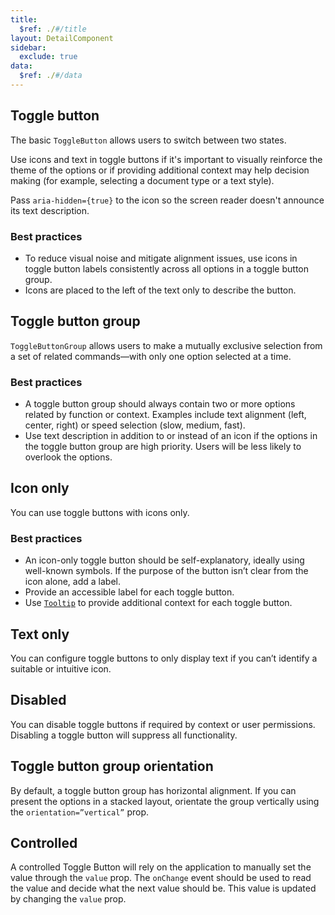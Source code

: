 ```yaml
---
title:
  $ref: ./#/title
layout: DetailComponent
sidebar:
  exclude: true
data:
  $ref: ./#/data
---
```


<LivePreviewControls>
<LivePreview componentName="toggle-button" exampleName="ToggleButtonDefault" displayName="Toggle Button">

## Toggle button

The basic `ToggleButton` allows users to switch between two states.

Use icons and text in toggle buttons if it's important to visually reinforce the theme of the options or if providing additional context may help decision making (for example, selecting a document type or a text style).

Pass `aria-hidden={true}` to the icon so the screen reader doesn't announce its text description.

### Best practices

- To reduce visual noise and mitigate alignment issues, use icons in toggle button labels consistently across all options in a toggle button group.
- Icons are placed to the left of the text only to describe the button.

</LivePreview>

<LivePreview componentName="toggle-button" exampleName="ToggleButtonGroupDefault" displayName="Toggle Button Group" >

## Toggle button group

`ToggleButtonGroup` allows users to make a mutually exclusive selection from a set of related commands—with only one option selected at a time.

### Best practices

- A toggle button group should always contain two or more options related by function or context. Examples include text alignment (left, center, right) or speed selection (slow, medium, fast).
- Use text description in addition to or instead of an icon if the options in the toggle button group are high priority. Users will be less likely to overlook the options.

</LivePreview>

<LivePreview componentName="toggle-button" exampleName="IconOnly" >

## Icon only

You can use toggle buttons with icons only.

### Best practices

- An icon-only toggle button should be self-explanatory, ideally using well-known symbols. If the purpose of the button isn’t clear from the icon alone, add a label.
- Provide an accessible label for each toggle button.
- Use [`Tooltip`](../tooltip) to provide additional context for each toggle button.

</LivePreview>

<LivePreview componentName="toggle-button" exampleName="TextOnly" >

## Text only

You can configure toggle buttons to only display text if you can’t identify a suitable or intuitive icon.

</LivePreview>

<LivePreview componentName="toggle-button" exampleName="Disabled" >

## Disabled

You can disable toggle buttons if required by context or user permissions. Disabling a toggle button will suppress all functionality.

</LivePreview>

<LivePreview componentName="toggle-button" exampleName="ToggleButtonGroupVertical" displayName="Group Orientation">

## Toggle button group orientation

By default, a toggle button group has horizontal alignment. If you can present the options in a stacked layout, orientate the group vertically using the `orientation=”vertical”` prop.

</LivePreview>

<LivePreview componentName="toggle-button" exampleName="Controlled">

## Controlled

A controlled Toggle Button will rely on the application to manually set the value through the `value` prop. The `onChange` event should be used to read the value and decide what the next value should be. This value is updated by changing the `value` prop.

</LivePreview>
</LivePreviewControls>
